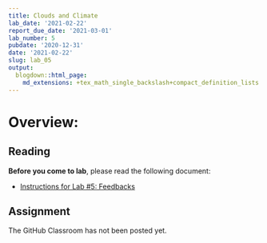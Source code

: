 ```yaml
---
title: Clouds and Climate
lab_date: '2021-02-22'
report_due_date: '2021-03-01'
lab_number: 5
pubdate: '2020-12-31'
date: '2021-02-22'
slug: lab_05
output:
  blogdown::html_page:
    md_extensions: +tex_math_single_backslash+compact_definition_lists
---
```


# Overview:

## Reading

**Before you come to lab**, please read the following document:

* [Instructions for Lab #5: Feedbacks](/lab_docs/lab_05_instructions){target="_blank"}

## Assignment

The GitHub Classroom has not been posted yet.
